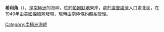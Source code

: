 {{coord|71|22|S|60|58|W|source:GNIS|display=title}}

'''希利角'''（{{lang-en|Cape Healy}}），是[[南極洲|南極洲]]的海岬，位於[[帕爾默地|帕爾默地]]東岸，處於[[盧普盧灣|盧普盧灣]]入口處北面，在1940年由[[美國|美國]]探險隊發現，現時由[[南極條約體系|南極條約體系]]管理。

{{Antarctica-geo-stub}}
[[Category:南極洲海岬|Category:南極洲海岬]]
